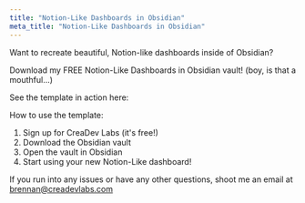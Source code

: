 ```yaml
---
title: "Notion-Like Dashboards in Obsidian"
meta_title: "Notion-Like Dashboards in Obsidian"
---
```



Want to recreate beautiful, Notion-like dashboards inside of Obsidian?

Download my FREE Notion-Like Dashboards in Obsidian vault! (boy, is that a mouthful...)

See the template in action here:

<YouTube id="https://youtu.be/3UmFXr_2yf8" />

How to use the template:

1. Sign up for CreaDev Labs (it's free!)
2. Download the Obsidian vault
3. Open the vault in Obsidian
4. Start using your new Notion-Like dashboard!

If you run into any issues or have any other questions, shoot me an email at brennan@creadevlabs.com

<script async data-uid="a966903a14" src="https://creadevlabs.kit.com/a966903a14/index.js"></script>